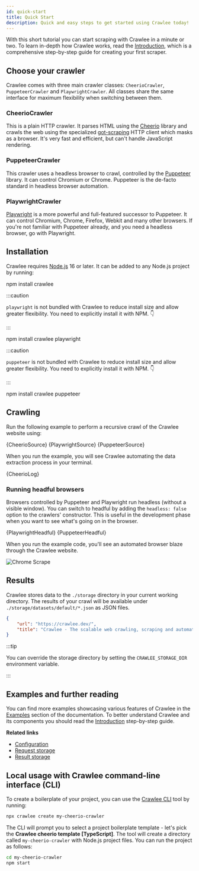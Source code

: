 ```yaml
---
id: quick-start
title: Quick Start
description: Quick and easy steps to get started using Crawlee today!
---
```






With this short tutorial you can start scraping with Crawlee in a minute or two. To learn in-depth how Crawlee works, read the [Introduction](./introduction), which is a comprehensive step-by-step guide for creating your first scraper.

## Choose your crawler

Crawlee comes with three main crawler classes: <ApiLink to="cheerio-crawler/class/CheerioCrawler">`CheerioCrawler`</ApiLink>, <ApiLink to="puppeteer-crawler/class/PuppeteerCrawler">`PuppeteerCrawler`</ApiLink> and <ApiLink to="playwright-crawler/class/PlaywrightCrawler">`PlaywrightCrawler`</ApiLink>. All classes share the same interface for maximum flexibility when switching between them.

### CheerioCrawler
This is a plain HTTP crawler. It parses HTML using the [Cheerio](https://github.com/cheeriojs/cheerio) library and crawls the web using the specialized [got-scraping](https://github.com/apify/got-scraping) HTTP client which masks as a browser. It's very fast and efficient, but can't handle JavaScript rendering.

### PuppeteerCrawler
This crawler uses a headless browser to crawl, controlled by the [Puppeteer](https://github.com/puppeteer/puppeteer) library. It can control Chromium or Chrome. Puppeteer is the de-facto standard in headless browser automation.

### PlaywrightCrawler
[Playwright](https://github.com/microsoft/playwright) is a more powerful and full-featured successor to Puppeteer. It can control Chromium, Chrome, Firefox, Webkit and many other browsers. If you're not familiar with Puppeteer already, and you need a headless browser, go with Playwright.

## Installation

Crawlee requires [Node.js](https://nodejs.org/en/) 16 or later.
It can be added to any Node.js project by running:

<Tabs groupId="quick_start">
<TabItem value="cheerio" label="CheerioCrawler" default>
<CodeBlock language="bash">npm install crawlee</CodeBlock>
</TabItem>
<TabItem value="playwright" label="PlaywrightCrawler">

:::caution

`playwright` is not bundled with Crawlee to reduce install size and allow greater flexibility. You need to explicitly install it with NPM. 👇

:::

<CodeBlock language="bash">npm install crawlee playwright</CodeBlock>
</TabItem>
<TabItem value="puppeteer" label="PuppeteerCrawler">

:::caution

`puppeteer` is not bundled with Crawlee to reduce install size and allow greater flexibility. You need to explicitly install it with NPM. 👇

:::

<CodeBlock language="bash">npm install crawlee puppeteer</CodeBlock>
</TabItem>
</Tabs>

## Crawling

Run the following example to perform a recursive crawl of the Crawlee website using:

<Tabs groupId="quick_start">
    <TabItem value="cheerio" label="CheerioCrawler" default>
        <CodeBlock language="js" title="src/main.mjs">{CheerioSource}</CodeBlock>
    </TabItem>
    <TabItem value="playwright" label="PlaywrightCrawler">
        <CodeBlock language="js" title="src/main.mjs">{PlaywrightSource}</CodeBlock>
    </TabItem>
    <TabItem value="puppeteer" label="PuppeteerCrawler">
        <CodeBlock language="js" title="src/main.mjs">{PuppeteerSource}</CodeBlock>
    </TabItem>
</Tabs>

When you run the example, you will see Crawlee automating the data extraction process in your terminal.

<CodeBlock language="log">{CheerioLog}</CodeBlock>


### Running headful browsers

Browsers controlled by Puppeteer and Playwright run headless (without a visible window). You can switch to headful by adding the `headless: false` option to the crawlers' constructor. This is useful in the development phase when you want to see what's going on in the browser.

<Tabs groupId="quick_start">
    <TabItem value="playwright" label="PlaywrightCrawler">
        <CodeBlock language="js" title="src/main.mjs">{PlaywrightHeadful}</CodeBlock>
    </TabItem>
    <TabItem value="puppeteer" label="PuppeteerCrawler">
        <CodeBlock language="js" title="src/main.mjs">{PuppeteerHeadful}</CodeBlock>
    </TabItem>
</Tabs>

When you run the example code, you'll see an automated browser blaze through the Crawlee website.

![Chrome Scrape](/img/chrome_scrape.gif)

## Results

Crawlee stores data to the `./storage` directory in your current working directory. The results of your crawl will be available under `./storage/datasets/default/*.json` as JSON files.

```json title="./storage/datasets/default/000000001.json"
{
    "url": "https://crawlee.dev/",
    "title": "Crawlee · The scalable web crawling, scraping and automation library for JavaScript/Node.js | Crawlee"
}
```

:::tip

You can override the storage directory by setting the `CRAWLEE_STORAGE_DIR` environment variable.

:::

## Examples and further reading
You can find more examples showcasing various features of Crawlee in the [Examples](./examples) section of the documentation. To better understand Crawlee and its components you should read the [Introduction](./introduction) step-by-step guide.

**Related links**

- [Configuration](./guides/configuration)
- [Request storage](./guides/request-storage)
- [Result storage](./guides/result-storage)

## Local usage with Crawlee command-line interface (CLI)

To create a boilerplate of your project, you can use the [Crawlee CLI](https://www.npmjs.com/package/@crawlee/cli) tool by running:

```bash
npx crawlee create my-cheerio-crawler
```

The CLI will prompt you to select a project boilerplate template - let's pick the **Crawlee cheerio template [TypeScript]**. The tool will create a directory called `my-cheerio-crawler` with Node.js project files. You can run the project as follows:

```bash
cd my-cheerio-crawler
npm start
```
